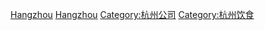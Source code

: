 [[Category:浙江餐廳|Hangzhou]]
[[Category:各城市餐廳|Hangzhou]]
[[Category:杭州公司|Category:杭州公司]]
[[Category:杭州饮食|Category:杭州饮食]]